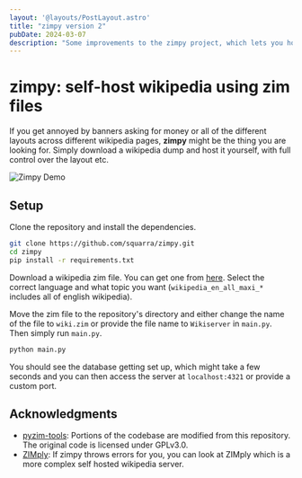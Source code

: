 ```yaml
---
layout: '@layouts/PostLayout.astro'
title: "zimpy version 2"
pubDate: 2024-03-07
description: "Some improvements to the zimpy project, which lets you host your own wikipedia"
---
```


# zimpy: self-host wikipedia using zim files

If you get annoyed by banners asking for money or all of the different layouts across different wikipedia pages, **zimpy** might be the thing you are looking for. Simply download a wikipedia dump and host it yourself, with full control over the layout etc. 

<Image src={rocket} alt="Zimpy Demo"/>

## Setup

Clone the repository and install the dependencies.

```sh
git clone https://github.com/squarra/zimpy.git
cd zimpy
pip install -r requirements.txt
```

Download a wikipedia zim file. You can get one from [here](https://dumps.wikimedia.org/other/kiwix/zim/wikipedia/). Select the correct language and what topic you want (`wikipedia_en_all_maxi_*` includes all of english wikipedia).

Move the zim file to the repository's directory and either change the name of the file to `wiki.zim` or provide the file name to `Wikiserver` in `main.py`. Then simply run `main.py`.

```sh
python main.py
```

You should see the database getting set up, which might take a few seconds and you can then access the server at `localhost:4321` or provide a custom port.

## Acknowledgments

- [pyzim-tools](https://github.com/kymeria/pyzim-tools): Portions of the codebase are modified from this repository. The original code is licensed under GPLv3.0.
- [ZIMply](https://github.com/kimbauters/ZIMply): If zimpy throws errors for you, you can look at ZIMply which is a more complex self hosted wikipedia server.
